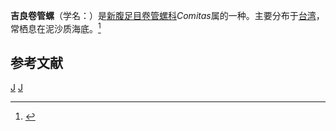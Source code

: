 {{Speciesbox
| taxon = Comitas kirai
| binomial_authority = Powell, 1969
}}
'''吉良卷管螺'''（学名：''{{lang|la|Comitas kirai}}''）是[[新腹足目|新腹足目]][[卷管螺科|卷管螺科]]''Comitas''属的一种。主要分布于[[台湾|台湾]]，常栖息在泥沙质海底。<ref>{{cite web|url=http://shell.sinica.edu.tw/chinese/shellbase_detail.php?science_no=3016|title=国际贝库：吉良卷管螺|publisher=台湾贝类资料库|accessdate=2009-08-11}}</ref>

== 参考文献 ==
{{reflist}}
{{Taxonbar|from=Q1056587}}

[[Category:捲管螺科|J]]
[[Category:_1969年描述的动物|J]]